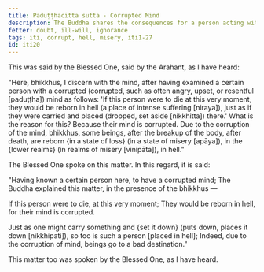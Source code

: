 ```yaml
---
title: Paduṭṭhacitta sutta - Corrupted Mind
description: The Buddha shares the consequences for a person acting with a corrupted mind based on his direct knowledge.
fetter: doubt, ill-will, ignorance
tags: iti, corrupt, hell, misery, iti1-27
id: iti20
---
```


This was said by the Blessed One, said by the Arahant, as I have heard:

"Here, bhikkhus, I discern with the mind, after having examined a certain person with a corrupted (corrupted, such as often angry, upset, or resentful [paduṭṭha]) mind as follows: 'If this person were to die at this very moment, they would be reborn in hell (a place of intense suffering [niraya]), just as if they were carried and placed (dropped, set aside [nikkhitta]) there.' What is the reason for this? Because their mind is corrupted. Due to the corruption of the mind, bhikkhus, some beings, after the breakup of the body, after death, are reborn \{in a state of loss} (in a state of misery [apāya]), in the \{lower realms} (in realms of misery [vinipāta]), in hell."

The Blessed One spoke on this matter. In this regard, it is said:

"Having known a certain person here,
to have a corrupted mind;
The Buddha explained this matter,
in the presence of the bhikkhus —

If this person were to die,
at this very moment;
They would be reborn in hell,
for their mind is corrupted.

Just as one might carry something and \{set it down} (puts down, places it down [nikkhipati]),
so too is such a person [placed in hell];
Indeed, due to the corruption of mind,
beings go to a bad destination."

This matter too was spoken by the Blessed One, as I have heard.